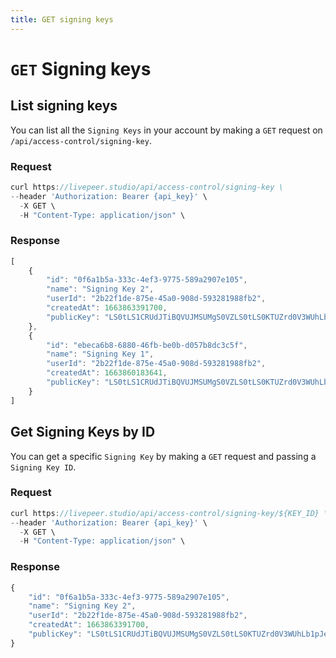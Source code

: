 ```yaml
---
title: GET signing keys
---
```


# `GET` Signing keys

## List signing keys

You can list all the `Signing Keys` in your account by making a `GET` request on `/api/access-control/signing-key`.

### Request

```jsx
curl https://livepeer.studio/api/access-control/signing-key \
--header 'Authorization: Bearer {api_key}' \
  -X GET \
  -H "Content-Type: application/json" \
```

### Response

```jsx
[
    {
        "id": "0f6a1b5a-333c-4ef3-9775-589a2907e105",
        "name": "Signing Key 2",
        "userId": "2b22f1de-875e-45a0-908d-593281988fb2",
        "createdAt": 1663863391700,
        "publicKey": "LS0tLS1CRUdJTiBQVUJMSUMgS0VZLS0tLS0KTUZrd0V3WUhLb1pJemowQ0FRWUlLb1pJemowREFRY0RRZ0FFeVlZZGNKL0tFbUIrWjAvb29sbXJ2bXNlblRiNgpnc1FuQmhnRVhmdkhycDgxNFg0b0lBbVg1VjlnZzhEclJLUFRhNWxlRkhRYm5LQ0VvTk1NckoxK2F3PT0KLS0tLS1FTkQgUFVCTElDIEtFWS0tLS0tCg=="
    },
    {
        "id": "ebeca6b8-6880-46fb-be0b-d057b8dc3c5f",
        "name": "Signing Key 1",
        "userId": "2b22f1de-875e-45a0-908d-593281988fb2",
        "createdAt": 1663860183641,
        "publicKey": "LS0tLS1CRUdJTiBQVUJMSUMgS0VZLS0tLS0KTUZrd0V3WUhLb1pJemowQ0FRWUlLb1pJemowREFRY0RRZ0FFY0FCTGhsL2ZLSHgrTDJTSFh6SkRyZElDbzYrTQpLdEUyNjZuYmlFK1ZPbUptRUZNSzNSdlJ0ZU1uRGd3Y3k0c3o1QWZCalBIQk9KeWVmT04ycWlyTVZBPT0KLS0tLS1FTkQgUFVCTElDIEtFWS0tLS0tCg=="
    }
]
```

## Get Signing Keys by ID

You can get a specific `Signing Key` by making a `GET` request and passing a `Signing Key ID`.

### Request

```jsx
curl https://livepeer.studio/api/access-control/signing-key/${KEY_ID} \
--header 'Authorization: Bearer {api_key}' \
  -X GET \
  -H "Content-Type: application/json" \
```

### Response

```jsx
{
    "id": "0f6a1b5a-333c-4ef3-9775-589a2907e105",
    "name": "Signing Key 2",
    "userId": "2b22f1de-875e-45a0-908d-593281988fb2",
    "createdAt": 1663863391700,
    "publicKey": "LS0tLS1CRUdJTiBQVUJMSUMgS0VZLS0tLS0KTUZrd0V3WUhLb1pJemowQ0FRWUlLb1pJemowREFRY0RRZ0FFeVlZZGNKL0tFbUIrWjAvb29sbXJ2bXNlblRiNgpnc1FuQmhnRVhmdkhycDgxNFg0b0lBbVg1VjlnZzhEclJLUFRhNWxlRkhRYm5LQ0VvTk1NckoxK2F3PT0KLS0tLS1FTkQgUFVCTElDIEtFWS0tLS0tCg=="
}
```
